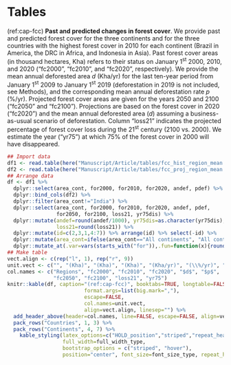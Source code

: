 # Tables {-}

<!-------------------------------------------------->
<!-- Historical and projected forest cover change -->
<!-------------------------------------------------->

(ref:cap-fcc) **Past and predicted changes in forest cover**. We provide past and predicted forest cover for the three continents and for the three countries with the highest forest cover in 2010 for each continent (Brazil in America, the DRC in Africa, and Indonesia in Asia). Past forest cover areas (in thousand hectares, Kha) refers to their status on January 1^st^ 2000, 2010, and 2020 ("fc2000", "fc2010", and "fc2020", respectively). We provide the mean annual deforested area $d$ (Kha/yr) for the last ten-year period from January 1^st^ 2009 to January 1^st^ 2019 (deforestation in 2019 is not included, see Methods), and the corresponding mean annual deforestation rate $p$ (%/yr). Projected forest cover areas are given for the years 2050 and 2100 ("fc2050" and "fc2100"). Projections are based on the forest cover in 2020 ("fc2020") and the mean annual deforested area ($d$) assuming a business-as-usual scenario of deforestation. Column "loss21" indicates the projected percentage of forest cover loss during the 21^st^ century (2100 vs. 2000). We estimate the year ("yr75") at which 75% of the forest cover in 2000 will have disappeared.\vspace{0.5cm}

```r
## Import data
df1 <- read.table(here("Manuscript/Article/tables/fcc_hist_region_mean.csv"), header=TRUE, sep=",")
df2 <- read.table(here("Manuscript/Article/tables/fcc_proj_region_mean.csv"), header=TRUE, sep=",")
## Arrange data
df <- df1 %>%
  dplyr::select(area_cont, for2000, for2010, for2020, andef, pdef) %>%
  dplyr::bind_cols(df2) %>%
  dplyr::filter(area_cont!="India") %>%
  dplyr::select(area_cont, for2000, for2010, for2020, andef, pdef,
                for2050, for2100, loss21, yr75dis) %>%
  dplyr::mutate(andef=round(andef/1000), yr75dis=as.character(yr75dis),
                loss21=round(loss21)) %>%
  dplyr::mutate(id=c(2,3,1,4:7)) %>% arrange(id) %>% select(-id) %>%
  dplyr::mutate(area_cont=ifelse(area_cont=="All continents", "All cont.", area_cont)) %>%
  dplyr::mutate_at(.var=vars(starts_with("for")),.fun=function(x){round(x/1000)})
## Make table
vect.align <- c(rep("l", 1), rep("r", 9))
unit.vect <- c("", "(Kha)", "(Kha)", "(Kha)", "(Kha/yr)", "(\\%/yr)", "(Kha)", "(Kha)", "(\\%)", "")
col.names <- c("Regions", "fc2000", "fc2010", "fc2020", "$d$", "$p$",
               "fc2050", "fc2100", "loss21", "yr75")
knitr::kable(df, caption="(ref:cap-fcc)", booktabs=TRUE, longtable=FALSE,
						 format.args=list(big.mark=","),
						 escape=FALSE,
						 col.names=unit.vect,
						 align=vect.align, linesep="") %>%
  add_header_above(header=col.names, line=FALSE, escape=FALSE, align=vect.align) %>%
  pack_rows("Countries", 1, 3) %>%
  pack_rows("Continents", 4, 7) %>%
	kable_styling(latex_options=c("HOLD_position","striped","repeat_header"),
	              full_width=full_width_type,
	              bootstrap_options = c("striped", "hover"),
	              position="center", font_size=font_size_type, repeat_header_method="replace")
```

\newpage
